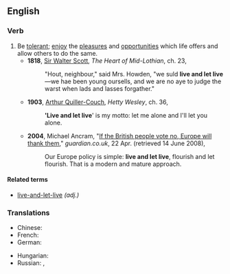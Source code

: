 ==English==

===Verb===
{{infl|en|verb|head=[[live]] [[and]] [[let]] [[live]]}}

# Be [[tolerant]]; [[enjoy]] the [[pleasure]]s and [[opportunity|opportunities]] which life offers and allow others to do the same.
#*'''1818''', [[w:Sir_Walter_Scott|Sir Walter Scott]], ''The Heart of Mid-Lothian'', ch. 23,
#*:"Hout, neighbour," said Mrs. Howden, "we suld '''live and let live'''—we hae been young oursells, and we are no aye to judge the warst when lads and lasses forgather."
#*'''1903''', [[w:Arthur_Quiller-Couch|Arthur Quiller-Couch]], ''Hetty Wesley'', ch. 36,
#*:''''Live and let live'''' is my motto: let me alone and I'll let you alone.
#*'''2004''', Michael Ancram, "[http://www.guardian.co.uk/politics/2004/apr/22/eu.world If the British people vote no, Europe will thank them]," ''guardian.co.uk'', 22 Apr. (retrieved 14 June 2008),
#*: Our Europe policy is simple: '''live and let live''', flourish and let flourish. That is a modern and mature approach.

====Related terms====
* [[live-and-let-live]] ''(adj.)''

===Translations===
{{trans-top}}
* Chinese: {{zh-tsp|己立立人，己達達人|己立立人，己达达人|jǐlìlìrén, jǐdádárén}}
* French: {{t|fr|vivre et laisser vivre}}
* German: {{t|de|leben und leben lassen}}
{{trans-mid}}
* Hungarian: {{t|hu|élni és élni hagyni}}
* Russian: {{t|ru|живи и дай жить другим|tr=živí i daj žit' drugím|sc=Cyrl}},  {{t|ru|сам живи и другим жить не мешай|tr=sam živí i drugím žit’ ne mešáj|sc=Cyrl}}
{{trans-bottom}}